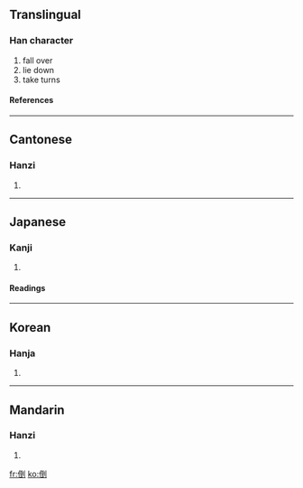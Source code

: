 ==Translingual==
===Han character===
{{Han char|rn=9|rad=人|as=08|sn=10|four=2220<sub>0</sub>|canj=人一土弓 (OMGN)}}
# fall over
# lie down
# take turns
====References====
{{Han ref|kx=0107.270|dkj=00767|dj=0229.070|hdz=10174.020|uh=5012|ud=20498|bh=ADCB|bd=44491}}
----
==Cantonese==
===Hanzi===
{{yue-hanzi|jyut=|y=dou2}}
# {{defn|Cantonese}}
----
==Japanese==
===Kanji===
{{ja-kanji|grade=c|rs=人08}}
# {{defn|Japanese}}
====Readings====
{{ja-readings|on=[[とう]] (tō)|kun=[[たおれる]] (taoreru), [[たおす]] (taosu), [[さかさま]] (sakasama)}}
----
==Korean==
===Hanja===
{{ko-hanja|hangeul=도|rv=do|mr=to}}
# {{defn|Korean}}
----
==Mandarin==
===Hanzi===
{{cmn-hanzi|pin=[[dǎo]] ([[dao3]])|wg=tao<sup>3</sup>}}
# {{defn|Mandarin}}

[[fr:倒]]
[[ko:倒]]